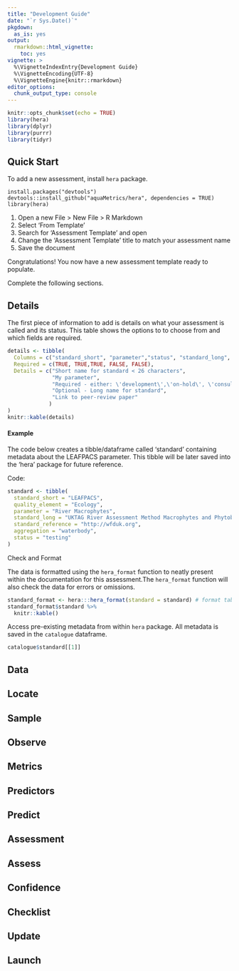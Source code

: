 ```yaml
---
title: "Development Guide"
date: "`r Sys.Date()`"
pkgdown:
  as_is: yes
output: 
  rmarkdown::html_vignette:
    toc: yes
vignette: >
  %\VignetteIndexEntry{Development Guide}
  %\VignetteEncoding{UTF-8}  
  %\VignetteEngine{knitr::rmarkdown}
editor_options: 
  chunk_output_type: console
---
```


```r
knitr::opts_chunk$set(echo = TRUE)
library(hera)
library(dplyr)
library(purrr)
library(tidyr)
```

## Quick Start

To add a new assessment, install `hera` package.
 
```
install.packages("devtools")
devtools::install_github("aquaMetrics/hera", dependencies = TRUE)
library(hera)
```

1. Open a new File > New File > R Markdown
2. Select 'From Template'
3. Search for 'Assessment Template' and open
4. Change the 'Assessment Template' title to match your assessment name
5. Save the document

Congratulations! You now have a new assessment template ready to populate. 

Complete the following sections.

## Details

The first piece of information to add is details on what your assessment is called and its status. This table shows the options to to choose from and which fields are required. 

```r
details <- tibble(
  Columns = c("standard_short", "parameter","status", "standard_long", "standard_reference"),
  Required = c(TRUE, TRUE,TRUE, FALSE, FALSE),
  Details = c("Short name for standard < 26 characters",
              "My parameter",
              "Required - either: \'development\',\'on-hold\', \'consultation\','deprecated\' or 'deployed\'",
              "Optional - Long name for standard",
              "Link to peer-review paper"
             )
)
knitr::kable(details)
```

#### Example

The code below creates a tibble/dataframe called 'standard' containing metadata
about the LEAFPACS parameter. This tibble will be later saved into the 'hera'
package for future reference. 

Code:
```r
standard <- tibble(
  standard_short = "LEAFPACS",
  quality_element = "Ecology",
  parameter = "River Macrophytes",
  standard_long = "UKTAG River Assessment Method Macrophytes and Phytobenthos",
  standard_reference = "http://wfduk.org",
  aggregation = "waterbody",
  status = "testing"
)
```

Check and Format

The data is formatted using the `hera_format` function to neatly present within
the documentation for this assessment.The `hera_format` function will also check 
the data for errors or omissions.

```r
standard_format <- hera:::hera_format(standard = standard) # format table
standard_format$standard %>%
  knitr::kable()
```

Access pre-existing metadata from within `hera` package. All metadata is saved
in the `catalogue` dataframe.
```r
catalogue$standard[[1]]
```


## Data

## Locate

## Sample

## Observe

## Metrics

## Predictors

## Predict

## Assessment

## Assess

## Confidence

## Checklist

## Update

## Launch
